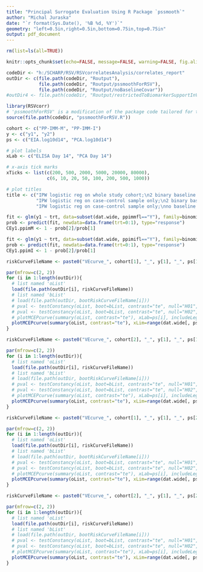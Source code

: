 ---
title: "Principal Surrogate Evaluation Using R Package `pssmooth`"
author: "Michal Juraska"
date: "`r format(Sys.Date(), '%B %d, %Y')`"
geometry: "left=0.5in,right=0.5in,bottom=0.75in,top=0.75in"
output: pdf_document
---

```{r setup, include=FALSE}
rm(list=ls(all=TRUE))

knitr::opts_chunk$set(echo=FALSE, message=FALSE, warning=FALSE, fig.align="center")

codeDir <- "h:/SCHARP/RSV/RSVcorrelatesAnalysis/correlates_report"
outDir <- c(file.path(codeDir, "Routput"),
            file.path(codeDir, "Routput/pssmoothForRSV"),
            file.path(codeDir, "Routput/noBaselineCovar"))
#outDir4 <- file.path(codeDir, "Routput/restrictedToBiomarkerSupportInVaccinees")

library(RSVcorr)
# 'pssmoothForRSV' is a modification of the package code tailored for this analysis
source(file.path(codeDir, "pssmoothForRSV.R"))

cohort <- c("PP-IMM-M", "PP-IMM-I")
y <- c("y1", "y2")
ps <- c("EIA.log10d14", "PCA.log10d14")

# plot labels
xLab <- c("ELISA Day 14", "PCA Day 14")

# x-axis tick marks
xTicks <- list(c(200, 500, 2000, 5000, 20000, 80000),
               c(6, 10, 20, 50, 100, 200, 500, 1000))

# plot titles
title <- c("IPW logistic reg on whole study cohort;\n2 binary baseline covariates",
           "IPW logistic reg on case-control sample only;\n2 binary baseline covariates",
           "IPW logistic reg on case-control sample only;\nno baseline covariates")
```

```{r overallCE, include=FALSE}
fit <- glm(y1 ~ trt, data=subset(dat.wide, ppimmfl=="Y"), family=binomial)
prob <- predict(fit, newdata=data.frame(trt=0:1), type="response")
CEy1.ppimM <- 1 - prob[2]/prob[1]

fit <- glm(y1 ~ trt, data=subset(dat.wide, ppimifl=="Y"), family=binomial)
prob <- predict(fit, newdata=data.frame(trt=0:1), type="response")
CEy1.ppimI <- 1 - prob[2]/prob[1]
```

\pagebreak

```{r, fig.width=10, fig.asp=1, fig.cap="PP-IMM-M cohort; VE against Endpoint 1 by ELISA at Day 14"}
riskCurveFileName <- paste0("VEcurve_", cohort[1], "_", y[1], "_", ps[1], ".RData")

par(mfrow=c(2, 2))
for (i in 1:length(outDir)){
  # list named 'oList'
  load(file.path(outDir[i], riskCurveFileName))
  # list named 'bList'
  # load(file.path(outDir, bootRiskCurveFileName[i]))
  # pval <- testConstancy(oList, boot=bList, contrast="te", null="H01", overallPlaRisk=probLive[1], overallTxRisk=probLive[2])
  # pval <- testConstancy(oList, boot=bList, contrast="te", null="H02", MCEPconstantH02=CElive)
  # plotMCEPcurve(summary(oList, contrast="te"), xLab=ps[i], includeLegend=(i==1), CE=CElive, pval=pval, legendPos="topleft")
  plotMCEPcurve(summary(oList, contrast="te"), xLim=range(dat.wide[, ps[1]]), xLab=xLab[1], xTicks=xTicks[[1]], title=title[i], CE=CEy1.ppimM)
}
```

\clearpage

```{r, fig.width=10, fig.asp=1, fig.cap="PP-IMM-I cohort; VE against Endpoint 1 by ELISA at Day 14"}
riskCurveFileName <- paste0("VEcurve_", cohort[2], "_", y[1], "_", ps[1], ".RData")

par(mfrow=c(2, 2))
for (i in 1:length(outDir)){
  # list named 'oList'
  load(file.path(outDir[i], riskCurveFileName))
  # list named 'bList'
  # load(file.path(outDir, bootRiskCurveFileName[i]))
  # pval <- testConstancy(oList, boot=bList, contrast="te", null="H01", overallPlaRisk=probLive[1], overallTxRisk=probLive[2])
  # pval <- testConstancy(oList, boot=bList, contrast="te", null="H02", MCEPconstantH02=CElive)
  # plotMCEPcurve(summary(oList, contrast="te"), xLab=ps[i], includeLegend=(i==1), CE=CElive, pval=pval, legendPos="topleft")
  plotMCEPcurve(summary(oList, contrast="te"), xLim=range(dat.wide[, ps[1]]), xLab=xLab[1], xTicks=xTicks[[1]], title=title[i], CE=CEy1.ppimI)
}
```

\clearpage

```{r, fig.width=10, fig.asp=1, fig.cap="PP-IMM-M cohort; VE against Endpoint 1 by PCA at Day 14"}
riskCurveFileName <- paste0("VEcurve_", cohort[1], "_", y[1], "_", ps[2], ".RData")

par(mfrow=c(2, 2))
for (i in 1:length(outDir)){
  # list named 'oList'
  load(file.path(outDir[i], riskCurveFileName))
  # list named 'bList'
  # load(file.path(outDir, bootRiskCurveFileName[i]))
  # pval <- testConstancy(oList, boot=bList, contrast="te", null="H01", overallPlaRisk=probLive[1], overallTxRisk=probLive[2])
  # pval <- testConstancy(oList, boot=bList, contrast="te", null="H02", MCEPconstantH02=CElive)
  # plotMCEPcurve(summary(oList, contrast="te"), xLab=ps[i], includeLegend=(i==1), CE=CElive, pval=pval, legendPos="topleft")
  plotMCEPcurve(summary(oList, contrast="te"), xLim=range(dat.wide[, ps[2]]), xLab=xLab[2], xTicks=xTicks[[2]], title=title[i], CE=CEy1.ppimM)
}
```

\clearpage

```{r, fig.width=10, fig.asp=1, fig.cap="PP-IMM-I cohort; VE against Endpoint 1 by PCA at Day 14"}
riskCurveFileName <- paste0("VEcurve_", cohort[2], "_", y[1], "_", ps[2], ".RData")

par(mfrow=c(2, 2))
for (i in 1:length(outDir)){
  # list named 'oList'
  load(file.path(outDir[i], riskCurveFileName))
  # list named 'bList'
  # load(file.path(outDir, bootRiskCurveFileName[i]))
  # pval <- testConstancy(oList, boot=bList, contrast="te", null="H01", overallPlaRisk=probLive[1], overallTxRisk=probLive[2])
  # pval <- testConstancy(oList, boot=bList, contrast="te", null="H02", MCEPconstantH02=CElive)
  # plotMCEPcurve(summary(oList, contrast="te"), xLab=ps[i], includeLegend=(i==1), CE=CElive, pval=pval, legendPos="topleft")
  plotMCEPcurve(summary(oList, contrast="te"), xLim=range(dat.wide[, ps[2]]), xLab=xLab[2], xTicks=xTicks[[2]], title=title[i], CE=CEy1.ppimI)
}
```


